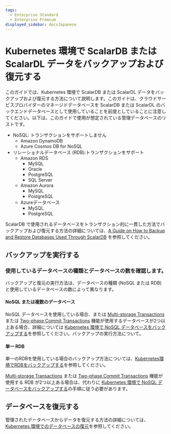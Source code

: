 ```yaml
---
tags:
  - Enterprise Standard
  - Enterprise Premium
displayed_sidebar: docsJapanese
---
```


# Kubernetes 環境で ScalarDB または ScalarDL データをバックアップおよび復元する

このガイドでは、Kubernetes 環境で ScalarDB または ScalarDL データをバックアップおよび復元する方法について説明します。このガイドは、クラウドサービスプロバイダーのマネージドデータベースを ScalarDB または ScalarDL のバックエンドデータベースとして使用していることを前提としていることに注意してください。以下は、このガイドで使用が想定されている管理データベースのリストです。

* NoSQL: トランザクションをサポートしません
    * Amazon DynamoDB
    * Azure Cosmos DB for NoSQL
* リレーショナルデータベース (RDB):トランザクションをサポート
  * Amazon RDS
    * MySQL
    * Oracle
    * PostgreSQL
    * SQL Server
  * Amazon Aurora
    * MySQL
    * PostgreSQL
  * Azureデータベース
    * MySQL
    * PostgreSQL

ScalarDB で使用されるデータベースをトランザクション的に一貫した方法でバックアップおよび復元する方法の詳細については、[A Guide on How to Backup and Restore Databases Used Through ScalarDB](https://scalardb.scalar-labs.com/docs/latest/backup-restore/) を参照してください。

## バックアップを実行する

### 使用しているデータベースの種類とデータベースの数を確認します。

バックアップと復元の実行方法は、データベースの種類 (NoSQL または RDB) と使用しているデータベースの数によって異なります。

#### NoSQL または複数のデータベース

NoSQL データベースを使用している場合、または [Multi-storage Transactions](https://scalardb.scalar-labs.com/docs/latest/multi-storage-transactions/) または [Two-phase Commit Transactions](https://scalardb.scalar-labs.com/docs/latest/two-phase-commit-transactions/) 機能が使用するデータベースが2つ以上ある場合、詳細については [Kubernetes 環境で NoSQL データベースをバックアップする](BackupNoSQL.mdx)を参照してください。バックアップの実行方法について。

#### 単一 RDB

単一のRDBを使用している場合のバックアップ方法については、[Kubernetes環境でRDBをバックアップする](BackupRDB.mdx)を参照してください。

[Multi-storage Transactions](https://scalardb.scalar-labs.com/docs/latest/multi-storage-transactions/) または [Two-phase Commit Transactions](https://scalardb.scalar-labs.com/docs/latest/two-phase-commit-transactions/) 機能が使用する RDB が2つ以上ある場合は、代わりに [Kubernetes 環境で NoSQL データベースをバックアップする](BackupNoSQL.mdx)の手順に従う必要があります。

## データベースを復元する

管理されたデータベースからデータを復元する方法の詳細については、[Kubernetes 環境でのデータベースの復元](RestoreDatabase.mdx)を参照してください。

